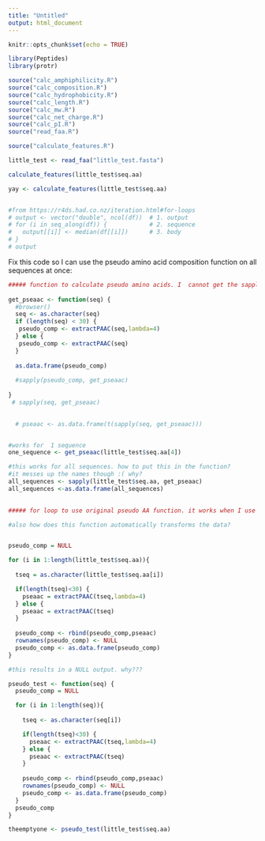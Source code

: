 ```yaml
---
title: "Untitled"
output: html_document
---
```


```r
knitr::opts_chunk$set(echo = TRUE)
```

```r
library(Peptides)
library(protr) 

source("calc_amphiphilicity.R")
source("calc_composition.R")
source("calc_hydrophobicity.R")
source("calc_length.R")
source("calc_mw.R")
source("calc_net_charge.R")
source("calc_pI.R")
source("read_faa.R")

source("calculate_features.R")

```

```r
little_test <- read_faa("little_test.fasta")
```


```r


calculate_features(little_test$seq.aa)

yay <- calculate_features(little_test$seq.aa)



```


```r
#from https://r4ds.had.co.nz/iteration.html#for-loops
# output <- vector("double", ncol(df))  # 1. output
# for (i in seq_along(df)) {            # 2. sequence
#   output[[i]] <- median(df[[i]])      # 3. body
# }
# output
```


Fix this code so I can use the pseudo amino acid composition function on all sequences at once:

```r

##### function to calculate pseudo amino acids. I  cannot get the sapply function to work inside this function. sapply(little_test$seq.aa, get_pseaac) outside the function works, however.
  
get_pseaac <- function(seq) {
  #browser()
  seq <- as.character(seq) 
  if (length(seq) < 30) {  
   pseudo_comp <- extractPAAC(seq,lambda=4)
  } else {
   pseudo_comp <- extractPAAC(seq)  
  }
  
  as.data.frame(pseudo_comp)
  
  #sapply(pseudo_comp, get_pseaac)
  
}
 # sapply(seq, get_pseaac)
  

  # pseaac <- as.data.frame(t(sapply(seq, get_pseaac)))


#works for  1 sequence
one_sequence <- get_pseaac(little_test$seq.aa[4])

#this works for all sequences. how to put this in the function?
#it messes up the names though :( why?
all_sequences <- sapply(little_test$seq.aa, get_pseaac)
all_sequences <-as.data.frame(all_sequences)
  
```

```r
##### for loop to use original pseudo AA function. it works when I use it with little_test$seq.aa but not when I put it in a function and try to make it generic (seq) (see next r block)

#also how does this function automatically transforms the data?


pseudo_comp = NULL 

for (i in 1:length(little_test$seq.aa)){
  
  tseq = as.character(little_test$seq.aa[i])

  if(length(tseq)<30) {
    pseaac = extractPAAC(tseq,lambda=4)
  } else {
    pseaac = extractPAAC(tseq)
  } 
  
  pseudo_comp <- rbind(pseudo_comp,pseaac)
  rownames(pseudo_comp) <- NULL
  pseudo_comp <- as.data.frame(pseudo_comp)
}
```


```r
#this results in a NULL output. why???

pseudo_test <- function(seq) {
  pseudo_comp = NULL 

  for (i in 1:length(seq)){
  
    tseq <- as.character(seq[i])

    if(length(tseq)<30) {
      pseaac <- extractPAAC(tseq,lambda=4)
    } else {
      pseaac <- extractPAAC(tseq)
    } 
  
    pseudo_comp <- rbind(pseudo_comp,pseaac)
    rownames(pseudo_comp) <- NULL
    pseudo_comp <- as.data.frame(pseudo_comp)
  }
  pseudo_comp
}

```

```r
theemptyone <- pseudo_test(little_test$seq.aa)
```







